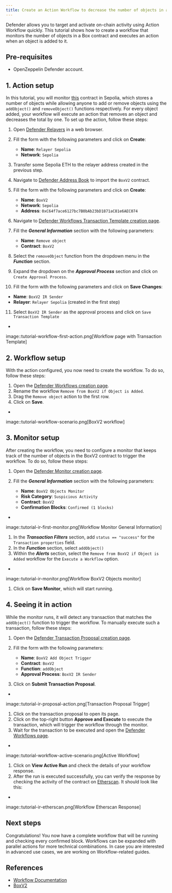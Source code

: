 ```yaml
---
title: Create an Action Workflow to decrease the number of objects in a Box contract
---
```


Defender allows you to target and activate on-chain activity using Action Workflow quickly. This tutorial shows how to create a workflow that monitors the number of objects in a Box contract and executes an action when an object is added to it.

## Pre-requisites

* OpenZeppelin Defender account.

## 1. Action setup

In this tutorial, you will monitor [this](https://sepolia.etherscan.io/address/0xC64f7ace6127bc7B0bAb23bD1871aC81e6AEC074) contract in Sepolia, which stores a number of objects while allowing anyone to add or remove objects using the `addObject()` and `removeObject()` functions respectively. For every object added, your workflow will execute an action that removes an object and decreases the total by one. To set up the action, follow these steps:

1. Open [Defender Relayers](https://defender.openzeppelin.com/v2/#/relayers/new) in a web browser.
2. Fill the form with the following parameters and click on **Create**:

   * **Name**: `Relayer Sepolia`
   * **Network**: `Sepolia`
3. Transfer some Sepolia ETH to the relayer address created in the previous step.
4. Navigate to [Defender Address Book](https://defender.openzeppelin.com/v2/#/address-book/new) to import the `BoxV2` contract.
5. Fill the form with the following parameters and click on **Create**:

   * **Name**: `BoxV2`
   * **Network**: `Sepolia`
   * **Address**: `0xC64f7ace6127bc7B0bAb23bD1871aC81e6AEC074`
6. Navigate to [Defender Workflows Transaction Template creation page](https://defender.openzeppelin.com/v2/#/actions/workflows/transaction-template/new?).
7. Fill the ***General Information*** section with the following parameters:

   * **Name**: `Remove object`
   * **Contract**: `BoxV2`
8. Select the `removeObject` function from the dropdown menu in the ***Function*** section.
9. Expand the dropdown on the ***Approval Process*** section and click on `Create Approval Process`.
10. Fill the form with the following parameters and click on **Save Changes**:

   * **Name**: `BoxV2 IR Sender`
   * **Relayer**: `Relayer Sepolia` (created in the first step)
11. Select `BoxV2 IR Sender` as the approval process and click on `Save Transaction Template`

+
image::tutorial-workflow-first-action.png[Workflow page with Transaction Template]

## 2. Workflow setup

With the action configured, you now need to create the workflow. To do so, follow these steps:

1. Open the [Defender Workflows creation page](https://defender.openzeppelin.com/v2/#/actions/workflows/new).
2. Rename the workflow `Remove from BoxV2 if Object is Added`.
3. Drag the `Remove object` action to the first row.
4. Click on **Save**.

+
image::tutorial-workflow-scenario.png[BoxV2 workflow]

## 3. Monitor setup

After creating the workflow, you need to configure a monitor that keeps track of the number of objects in the BoxV2 contract to trigger the workflow. To do so, follow these steps:

1. Open the [Defender Monitor creation page](https://defender.openzeppelin.com/v2/#/monitor/new/custom).
2. Fill the ***General Information*** section with the following parameters:

   * **Name**: `BoxV2 Objects Monitor`
   * **Risk Category**: `Suspicious Activity`
   * **Contract**: `BoxV2`
   * **Confirmation Blocks**: `Confirmed (1 blocks)`

+
image::tutorial-ir-first-monitor.png[Workflow Monitor General Information]

1. In the ***Transaction Filters*** section, add `status == "success"` for the `Transaction properties` field.
2. In the ***Function*** section, select `addObject()`
3. Within the ***Alerts*** section, select the `Remove from BoxV2 if Object is Added` workflow for the `Execute a Workflow` option.

+
image::tutorial-ir-monitor.png[Workflow BoxV2 Objects monitor]

1. Click on **Save Monitor**, which will start running.

## 4. Seeing it in action

While the monitor runs, it will detect any transaction that matches the `addObject()` function to trigger the workflow. To manually execute such a transaction, follow these steps:

1. Open the [Defender Transaction Proposal creation page](https://defender.openzeppelin.com/v2/#/transaction-proposals/new?).
2. Fill the form with the following parameters:

   * **Name**: `BoxV2 Add Object Trigger`
   * **Contract**: `BoxV2`
   * **Function**: `addObject`
   * **Approval Process**: `BoxV2 IR Sender`
3. Click on **Submit Transaction Proposal**.

+
image::tutorial-ir-proposal-action.png[Transaction Proposal Trigger]

1. Click on the transaction proposal to open its page.
2. Click on the top-right button **Approve and Execute** to execute the transaction, which will trigger the workflow through the monitor.
3. Wait for the transaction to be executed and open the [Defender Workflows page](https://defender.openzeppelin.com/v2/#/actions/workflows).

+
image::tutorial-workflow-active-scenario.png[Active Workflow]

1. Click on **View Active Run** and check the details of your workflow response.
2. After the run is executed successfully, you can verify the response by checking the activity of the contract on [Etherscan](https://sepolia.etherscan.io/address/0xC64f7ace6127bc7B0bAb23bD1871aC81e6AEC074). It should look like this:

+
image::tutorial-ir-etherscan.png[Workflow Etherscan Response]

## Next steps

Congratulations! You now have a complete workflow that will be running and checking every confirmed block. Workflows can be expanded with parallel actions for more technical combinations. In case you are interested in advanced use cases, we are working on Workflow-related guides.

## References

* [Workflow Documentation](/defender/module/actions#workflows)
* [BoxV2](https://sepolia.etherscan.io/address/0xC64f7ace6127bc7B0bAb23bD1871aC81e6AEC074)
